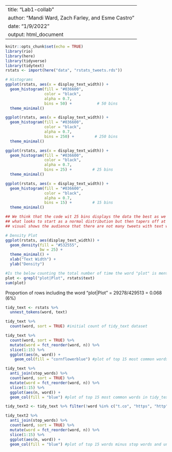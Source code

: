 
---
title: "Lab1-collab"
author: "Mandi Ward, Zach Farley, and Esme Castro"
date: "1/9/2022"
output: html_document
---

```r
knitr::opts_chunk$set(echo = TRUE)
library(rio)
library(here)
library(tidyverse)
library(tidytext)
rstats <- import(here("data", "rstats_tweets.rds"))
```

```r
# Histograms
ggplot(rstats, aes(x = display_text_width)) +
  geom_histogram(fill = "#036600",
                 color = "black",
                 alpha = 0.7,
                 bins = 50) +           # 50 bins
  theme_minimal()

ggplot(rstats, aes(x = display_text_width)) +
  geom_histogram(fill = "#036600",
                 color = "black",
                 alpha = 0.7,
                 bins = 250) +         # 250 bins
  theme_minimal()

ggplot(rstats, aes(x = display_text_width)) +
  geom_histogram(fill = "#036600",
                 color = "black",
                 alpha = 0.7,
                 bins = 25) +         # 25 bins
  theme_minimal()

ggplot(rstats, aes(x = display_text_width)) +
  geom_histogram(fill = "#036600",
                 color = "black",
                 alpha = 0.7,
                 bins = 15) +         # 15 bins
  theme_minimal()

## We think that the code wit 25 bins displays the data the best as we can see
## what looks to start as a normal distribution but then tapers off at the end. This
## visual shows the audience that there are not many tweets with text width greater than 150.

# Density Plot
ggplot(rstats, aes(display_text_width)) +
  geom_density(fill = "#532555", 
               bw = 25) +
  theme_minimal() +
  xlab("Text Width") +
  ylab("Density")
```

```r
#Is the below counting the total number of time the word "plot" is mentioned or is it the number of rows (individual posts) in which "plot" is mentioned??
plot <- grepl("plot|Plot", rstats$text)
sum(plot)
```
Proportion of rows including the word "plot|Plot" = 29278/429513 = 0.068 (6%)

```r
tidy_text <- rstats %>% 
  unnest_tokens(word, text)

tidy_text %>% 
  count(word, sort = TRUE) #initial count of tidy_text dataset

tidy_text %>% 
  count(word, sort = TRUE) %>% 
  mutate(word = fct_reorder(word, n)) %>% 
  slice(1:15) %>%
  ggplot(aes(n, word)) +
    geom_col(fill = "cornflowerblue") #plot of top 15 most common words in tidy_text

tidy_text %>% 
  anti_join(stop_words) %>%
  count(word, sort = TRUE) %>% 
  mutate(word = fct_reorder(word, n)) %>% 
  slice(1:15) %>% 
  ggplot(aes(n, word)) +
  geom_col(fill = "blue") #plot of top 15 most common words in tidy_text, minus stop words

tidy_text2 <- tidy_text %>% filter(!word %in% c("t.co", "https", "http", "rt", "rstats")) #removed rows where unnecessary words are not needed

tidy_text2 %>% 
  anti_join(stop_words) %>% 
  count(word, sort = TRUE) %>% 
  mutate(word = fct_reorder(word, n)) %>% 
  slice(1:15) %>% 
  ggplot(aes(n, word)) +
  geom_col(fill = "blue") #plot of top 15 words minus stop words and unnecessary words
```






